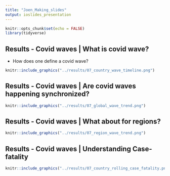 ```yaml
---
title: "Joen_Making_slides"
output: ioslides_presentation
---
```


```r
knitr::opts_chunk$set(echo = FALSE)
library(tidyverse)
```

## Results - Covid waves | What is covid wave?
- How does one define a covid wave?
```r
knitr::include_graphics("../results/07_country_wave_timeline.png")
```

## Results - Covid waves | Are covid waves happening synchronized?
```r
knitr::include_graphics("../results/07_global_wave_trend.png")
```

## Results - Covid waves | What about for regions?
```r
knitr::include_graphics("../results/07_region_wave_trend.png")
```

## Results - Covid waves | Understanding Case-fatality
```r
knitr::include_graphics("../results/07_country_rolling_case_fatality.png")
```




